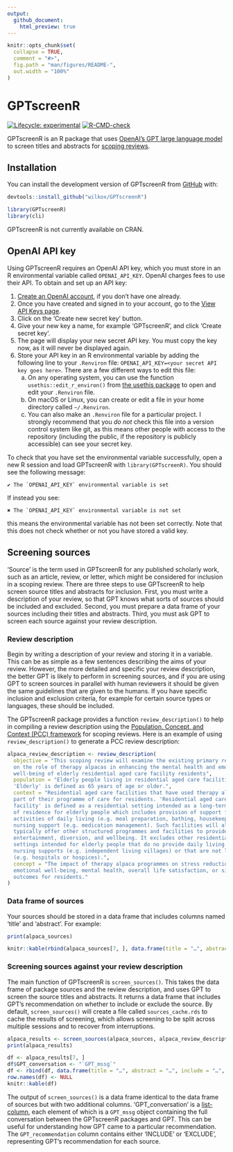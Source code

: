 ```yaml
---
output: 
  github_document:
    html_preview: true
---
```


<!-- README.md is generated from README.Rmd. Please edit that file -->

```r
knitr::opts_chunk$set(
  collapse = TRUE,
  comment = "#>",
  fig.path = "man/figures/README-",
  out.width = "100%"
)
```

# GPTscreenR

<!-- badges: start -->
[![Lifecycle: experimental](https://img.shields.io/badge/lifecycle-experimental-orange.svg)](https://lifecycle.r-lib.org/articles/stages.html#experimental)
[![R-CMD-check](https://github.com/wilkox/GPTscreenR/actions/workflows/R-CMD-check.yaml/badge.svg)](https://github.com/wilkox/GPTscreenR/actions/workflows/R-CMD-check.yaml)
<!-- badges: end -->

GPTscreenR is an R package that uses [OpenAI's GPT large language model](https://platform.openai.com/docs/guides/gpt) to screen titles and abstracts for [scoping reviews](https://en.wikipedia.org/wiki/Systematic_review#Scoping_reviews).

## Installation

You can install the development version of GPTscreenR from [GitHub](https://github.com/) with:

```r
devtools::install_github("wilkox/GPTscreenR")
```

```r
library(GPTscreenR)
library(cli)
```

GPTscreenR is not currently available on CRAN.

## OpenAI API key

Using GPTscreenR requires an OpenAI API key, which you must store in an R environmental variable called `OPENAI_API_KEY`. OpenAI charges fees to use their API. To obtain and set up an API key:

1. [Create an OpenAI account](https://platform.openai.com/signup?launch), if you don't have one already.
2. Once you have created and signed in to your account, go to the [View API Keys page](https://platform.openai.com/account/api-keys).
3. Click on the 'Create new secret key' button.
4. Give your new key a name, for example 'GPTscreenR', and click 'Create secret key'.
5. The page will display your new secret API key. You must copy the key now, as it will never be displayed again.
6. Store your API key in an R environmental variable by adding the following line to your `.Renviron` file: `OPENAI_API_KEY=<your secret API key goes here>`. There are a few different ways to edit this file:
   a. On any operating system, you can use the function `usethis::edit_r_environ()` from [the usethis package](https://usethis.r-lib.org) to open and edit your `.Renviron` file.
   b. On macOS or Linux, you can create or edit a file in your home directory called `~/.Renviron`.
   c. You can also make an `.Renviron` file for a particular project. I strongly recommend that you *do not* check this file into a version control system like git, as this means other people with access to the repository (including the public, if the repository is publicly accessible) can see your secret key.

To check that you have set the environmental variable successfully, open a new R session and load GPTscreenR with `library(GPTscreenR)`. You should see the following message:

``✔ The `OPENAI_API_KEY` environmental variable is set``

If instead you see:

``✖ The `OPENAI_API_KEY` environmental variable is not set``

this means the environmental variable has not been set correctly. Note that this does not check whether or not you have stored a valid key.

## Screening sources

'Source' is the term used in GPTscreenR for any published scholarly work, such as an article, review, or letter, which might be considered for inclusion in a scoping review. There are three steps to use GPTscreenR to help screen source titles and abstracts for inclusion. First, you must write a description of your review, so that GPT knows what sorts of sources should be included and excluded. Second, you must prepare a data frame of your sources including their titles and abstracts. Third, you must ask GPT to screen each source against your review description.

### Review description

Begin by writing a description of your review and storing it in a variable. This can be as simple as a few sentences describing the aims of your review. However, the more detailed and specific your review description, the better GPT is likely to perform in screening sources, and if you are using GPT to screen sources in parallel with human reviewers it should be given the same guidelines that are given to the humans. If you have specific inclusion and exclusion criteria, for example for certain source types or languages, these should be included.

The GPTscreenR package provides a function `review_description()` to help in compiling a review description using the [Population, Concept, and Context (PCC) framework](https://journals.lww.com/jbisrir/Fulltext/2023/03000/Recommendations_for_the_extraction,_analysis,_and.7.aspx) for scoping reviews. Here is an example of using `review_description()` to generate a PCC review description:

```r
alpaca_review_description <- review_description(
  objective = "This scoping review will examine the existing primary research
  on the role of therapy alpacas in enhancing the mental health and emotional
  well-being of elderly residential aged care facility residents",
  population = "Elderly people living in residential aged care facilities.
  'Elderly' is defined as 65 years of age or older.",
  context = "Residential aged care facilities that have used therapy alpacas as
  part of their programme of care for residents. 'Residential aged care
  facility' is defined as a residential setting intended as a long-term place
  of residence for elderly people which includes provision of support for
  activities of daily living (e.g. meal preparation, bathing, housekeeping) and
  nursing support (e.g. medication management). Such facilities will also
  typically offer other structured programmes and facilities to provide
  entertainment, diversion, and wellbeing. It excludes other residential
  settings intended for elderly people that do no provide daily living or
  nursing supports (e.g. independent living villages) or that are not long-term
  (e.g. hospitals or hospices).",
  concept = "The impact of therapy alpaca programmes on stress reduction,
  emotional well-being, mental health, overall life satisfaction, or similar
  outcomes for residents."
)
```

### Data frame of sources

Your sources should be stored in a data frame that includes columns named 'title' and 'abstract'. For example:

```r
print(alpaca_sources)
```

```r
knitr::kable(rbind(alpaca_sources[7, ], data.frame(title = "…", abstract = "…", include = "…")), row.names = FALSE)
```

### Screening sources against your review description

The main function of GPTscreenR is `screen_sources()`. This takes the data frame of package sources and the review description, and uses GPT to screen the source titles and abstracts. It returns a data frame that includes GPT's recommendation on whether to include or exclude the source. By default, `screen_sources()` will create a file called `sources_cache.rds` to cache the results of screening, which allows screening to be split across multiple sessions and to recover from interruptions.

```r
alpaca_results <- screen_sources(alpaca_sources, alpaca_review_description)
print(alpaca_results)
```

```r
df <- alpaca_results[7, ]
df$GPT_conversation <- "`GPT_mssg`"
df <- rbind(df, data.frame(title = "…", abstract = "…", include = "…", GPT_conversation = "…", GPT_recommendation = "…"))
row.names(df) <- NULL
knitr::kable(df)
```

The output of `screen_sources()` is a data frame identical to the data frame of sources but with two additional columns. 'GPT_conversation' is a [list-column](https://jennybc.github.io/purrr-tutorial/ls13_list-columns.html), each element of which is a `GPT_mssg` object containing the full conversation between the GPTscreenR packages and GPT. This can be useful for understanding how GPT came to a particular recommendation. The `GPT_recommendation` column contains either 'INCLUDE' or 'EXCLUDE', representing GPT's recommendation for each source.
